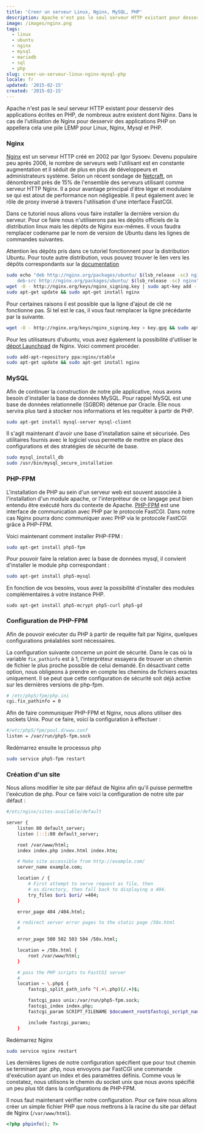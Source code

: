 ```yaml
---
title: 'Creer un serveur Linux, Nginx, MySQL, PHP'
description: Apache n'est pas le seul serveur HTTP existant pour desservir des applications écrites en PHP, de nombreux autre existent dont Nginx. Dans le cas de l'utilisation de Nginx pour desservir des applications PHP on appellera cela une pile LEMP pour Linux, Nginx, Mysql et PHP.
image: /images/nginx.png
tags:
  - linux
  - ubuntu
  - nginx
  - mysql
  - mariadb
  - sql
  - php
slug: creer-un-serveur-linux-nginx-mysql-php
locale: fr
updated: '2015-02-15'
created: '2015-02-15'
---
```


Apache n'est pas le seul serveur HTTP existant pour desservir des applications écrites en PHP, de nombreux autre existent dont Nginx. Dans le cas de l'utilisation de Nginx pour desservir des applications PHP on appellera cela une pile LEMP pour Linux, Nginx, Mysql et PHP.

### Nginx

[Nginx](http://nginx.com/) est un serveur HTTP créé en 2002 par Igor Sysoev. Devenu populaire peu après 2006, le nombre de serveurs web l'utilisant est en constante augmentation et il séduit de plus en plus de développeurs et administrateurs système. Selon un récent sondage de [Netcraft](http://news.netcraft.com/archives/category/web-server-survey/), on dénombrerait près de 15% de l'ensemble des serveurs utilisant comme serveur HTTP Nginx. Il a pour avantage principal d'être léger et modulaire se qui est atout de performance non négligeable. Il peut également avec le rôle de proxy inversé à travers l'utilisation d'une interface FastCGI.

Dans ce tutoriel nous allons vous faire installer la dernière version du serveur. Pour ce faire nous n'utiliserons pas les dépôts officiels de la distribution linux mais les dépôts de Nginx eux-mêmes. Il vous faudra remplacer codename par le nom de version de Ubuntu dans les lignes de commandes suivantes.

Attention les dépôts pris dans ce tutoriel fonctionnent pour la distribution Ubuntu. Pour toute autre distribution, vous pouvez trouver le lien vers les dépôts correspondants sur la [documentation](http://nginx.org/en/linux_packages.html)

```bash
sudo echo "deb http://nginx.org/packages/ubuntu/ $(lsb_release -sc) nginx
    deb-src http://nginx.org/packages/ubuntu/ $(lsb_release -sc) nginx" > /etc/apt/sources.list.d/nginx-stable.list
wget -O - http://nginx.org/keys/nginx_signing.key | sudo apt-key add -
sudo apt-get update && sudo apt-get install nginx
```

Pour certaines raisons il est possible que la ligne d'ajout de clé ne fonctionne pas. Si tel est le cas, il vous faut remplacer la ligne précédante par la suivante.

```bash
wget -O - http://nginx.org/keys/nginx_signing.key > key.gpg && sudo apt-key add key.gpg
```

Pour les utilisateurs d'ubuntu, vous avez également la possibilité d'utiliser le [dépot Launchpad](https://launchpad.net/~nginx/+archive/ubuntu/stable) de Nginx. Voici comment procéder.

```bash
sudo add-apt-repository ppa:nginx/stable
sudo apt-get update && sudo apt-get install nginx
```

### MySQL

Afin de continuer la construction de notre pile applicative, nous avons besoin d'installer la base de données MySQL. Pour rappel MySQL est une base de données relationnelle (SGBDR) détenue par Oracle. Elle nous servira plus tard à stocker nos informations et les requêter à partir de PHP.

```bash
sudo apt-get install mysql-server mysql-client
```

Il s'agit maintenant d'avoir une base d'installation saine et sécurisée. Des utilitaires fournis avec le logiciel vous permette de mettre en place des configurations et des stratégies de sécurité de base.

```bash
sudo mysql_install_db
sudo /usr/bin/mysql_secure_installation
```

### PHP-FPM

L'installation de PHP au sein d'un serveur web est souvent associée à l'installation d'un module apache, or l'interpréteur de ce langage peut bien entendu être exécuté hors du contexte de Apache. [PHP-FPM](http://php-fpm.org) est une interface de communication avec PHP par le protocole FastCGI. Dans notre cas Nginx pourra donc communiquer avec PHP via le protocole FastCGI grâce à PHP-FPM.

Voici maintenant comment installer PHP-FPM :

```bash
sudo apt-get install php5-fpm
```

Pour pouvoir faire la relation avec la base de données mysql, il convient d'installer le module php correspondant :

```bash
sudo apt-get install php5-mysql
```

En fonction de vos besoins, vous avez la possibilité d'installer des modules complémentaires à votre instance PHP.

```
sudo apt-get install php5-mcrypt php5-curl php5-gd
```

### Configuration de PHP-FPM

Afin de pouvoir exécuter du PHP à partir de requête fait par Nginx, quelques configurations préalables sont nécessaires.

La configuration suivante concerne un point de sécurité. Dans le cas où la variable `fix_pathinfo` est à 1, l’interpréteur essayera de trouver un chemin de fichier le plus proche possible de celui demandé. En désactivant cette option, nous obligeons à prendre en compte les chemins de fichiers exactes uniquement. Il se peut que cette configuration de sécurité soit déjà active sur les dernières versions de php-fpm.

```bash
# /etc/php5/fpm/php.ini
cgi.fix_pathinfo = 0
```

Afin de faire communiquer PHP-FPM et Nginx, nous allons utiliser des sockets Unix. Pour ce faire, voici la configuration à effectuer :

```bash
#/etc/php5/fpm/pool.d/www.conf
listen = /var/run/php5-fpm.sock
```

Redémarrez ensuite le processus php

```bash
sudo service php5-fpm restart
```

### Création d'un site

Nous allons modifier le site par défaut de Nginx afin qu'il puisse permettre l'exécution de php. Pour ce faire voici la configuration de notre site par défaut :

```bash
#/etc/nginx/sites-available/default

server {
    listen 80 default_server;
    listen [::]:80 default_server;

    root /var/www/html;
    index index.php index.html index.htm;

    # Make site accessible from http://example.com/
    server_name example.com;

    location / {
        # First attempt to serve request as file, then
        # as directory, then fall back to displaying a 404.
        try_files $uri $uri/ =404;
    }

    error_page 404 /404.html;

    # redirect server error pages to the static page /50x.html
    #

    error_page 500 502 503 504 /50x.html;

    location = /50x.html {
        root /var/www/html;
    }

    # pass the PHP scripts to FastCGI server
    #
    location ~ \.php$ {
        fastcgi_split_path_info ^(.+\.php)(/.+)$;

        fastcgi_pass unix:/var/run/php5-fpm.sock;
        fastcgi_index index.php;
        fastcgi_param SCRIPT_FILENAME $document_root$fastcgi_script_name;

        include fastcgi_params;
    }
```

Redémarrez Nginx

```bash
sudo service nginx restart
```

Les dernières lignes de notre configuration spécifient que pour tout chemin se terminant par .php, nous envoyons par FastCGI une commande d'exécution ayant un index et des paramètres définis. Comme vous le constatez, nous utilisons le chemin du socket unix que nous avons spécifié un peu plus tôt dans la configurations de PHP-FPM.

Il nous faut maintenant vérifier notre configuration. Pour ce faire nous allons créer un simple fichier PHP que nous mettrons à la racine du site par défaut de Nginx (`/var/www/html`).

```php
<?php phpinfo(); ?>
```
